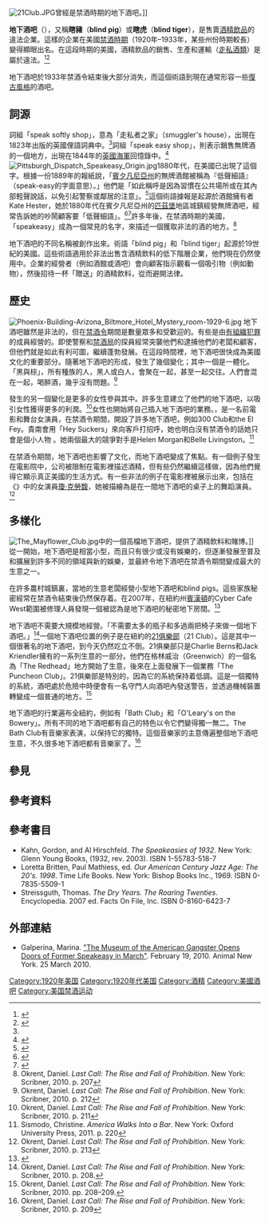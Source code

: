 {{RoughTranslation}}
[[File:21Club.JPG|thumb]]曾經是禁酒時期的地下酒吧。]]

'''地下酒吧'''（{{lang-en|'''Speakeasy'''}}），又稱'''瞎豬'''（'''blind pig'''）或'''瞎虎'''（'''blind tiger'''），是售賣[[酒|酒精飲品]]的違法企業。這樣的企業在美國[[禁酒時期|禁酒時期]]（1920年–1933年，某些州份時期較長）變得顯眼出名。在這段時期的美國，酒精飲品的銷售、生產和運輸（[[走私酒類|走私酒類]]）是屬於違法。<ref>{{Cite web |url = http://www.merriam-webster.com/dictionary/speakeasy |title = speakeasy |publisher = Merriam-Webster |language = en |accessdate = 2016-11-23 |archive-date = 2016-10-13 |archive-url = https://web.archive.org/web/20161013093655/http://www.merriam-webster.com/dictionary/speakeasy |dead-url = no }}</ref><ref>{{Cite book |title = ''Modern World History'' |last = Walsh |first = Ben |publisher = Cambridge IGCSE |year = 2013|isbn = 978-1-4441-6442-8 |location = Britain |page = 294}}</ref>

地下酒吧於1933年禁酒令結束後大部分消失，而這個術語到現在通常形容一些[[復古風格|復古風格]]的酒吧。

== 詞源 ==
詞組「speak softly shop」，意為「走私者之家」（smuggler's house），出現在1823年出版的英國俚語詞典中。<ref name="esnpc.blogspot.com" />詞組「speak easy shop」，則表示銷售無牌酒的一個地方，出現在1844年的[[英國海軍|英國海軍]]回憶錄中。<ref name="esnpc.blogspot.com">{{Cite web |url = http://esnpc.blogspot.hk/2014/08/liquor-licenses-steelworkers-and.html |title = Liquor Licenses, Steelworkers and the British Navy - an Unlicensed History and Etymology of "Speakeasies" |author = Peter Jensen Brown |date = 2014-08-12 |publisher = Early Sports and Pop-Culture History Blog |language = en |accessdate = 2017-03-01 |archive-date = 2017-03-02 |archive-url = https://web.archive.org/web/20170302030453/http://esnpc.blogspot.hk/2014/08/liquor-licenses-steelworkers-and.html |dead-url = no }}</ref>
[[File:Pittsburgh_Dispatch_Speakeasy_Origin.jpg|thumb]]1880年代，在美國已出現了這個字。根據一份1889年的報紙說，「[[賓夕凡尼亞州|賓夕凡尼亞州]]的無牌酒館被稱為『低聲細語』（speak-easy的字面意思）。」他們是「如此稱呼是因為習慣在公共場所或在其內部輕聲說話，以免引起警察或鄰居的注意」。<ref>{{Cite web |url = http://www.etymonline.com/index.php?term=speakeasy&allowed_in_frame=0 |title = speakeasy (n.) |author = Douglas Harper |publisher = Online Etymology Dictionary |language = en |accessdate = 2017-03-01 |archive-date = 2017-01-26 |archive-url = https://web.archive.org/web/20170126085412/http://www.etymonline.com/index.php?term=speakeasy&allowed_in_frame=0 |dead-url = no }}</ref>這個術語據報是起源於酒館擁有者Kate Hester，她於1880年代在賓夕凡尼亞州{{link-en|McKeesport, Pennsylvania|McKeesport, Pennsylvania|McKeesport}}的[[匹茲堡|匹茲堡]]地區城鎮經營無牌酒吧，經常告訴她的吵鬧顧客要「低聲細語」。<ref>{{Cite web |url = http://www.post-gazette.com/munch/2011/06/30/Munch-goes-to-the-Blind-Pig/stories/201106300295 |title = Munch goes to the Blind Pig |date = 2011-06-30 |publisher = Pittsburgh Post-Gazette |language = en |accessdate = 2017-03-01 |archive-date = 2017-08-21 |archive-url = https://web.archive.org/web/20170821022541/http://www.post-gazette.com/munch/2011/06/30/Munch-goes-to-the-Blind-Pig/stories/201106300295 |dead-url = no }}</ref><ref>{{Cite web |url = http://www.post-gazette.com/life/2013/12/05/Hic-hic-hooray/stories/201312050249 |title = Prohibition ended 80 years ago today, but the dry movement never worked here |author = Bill Toland |date = 2013-12-04 |publisher = Pittsburgh Post-Gazette |language = en |accessdate = 2017-03-01 |archive-date = 2017-08-20 |archive-url = https://web.archive.org/web/20170820120150/http://www.post-gazette.com/life/2013/12/05/Hic-hic-hooray/stories/201312050249 |dead-url = no }}</ref>許多年後，在禁酒時期的美國，「speakeasy」成為一個常見的名字，來描述一個獲取非法的酒的地方。<ref>Okrent, Daniel. ''Last Call: The Rise and Fall of Prohibition''. New York: Scribner, 2010. p. 207</ref>

地下酒吧的不同名稱被創作出來。術語「blind pig」和「blind tiger」起源於19世紀的美國。這些術語適用於非法出售含酒精飲料的低下階層企業，他們現在仍然使用中。企業的經營者（例如酒館或酒吧）會向顧客指示觀看一個吸引物（例如動物），然後招待一杯「贈送」的酒精飲料，從而避開法律。

== 歷史 ==
[[File:Phoenix-Building-Arizona_Biltmore_Hotel_Mystery_room-1929-6.jpg|thumb]]
地下酒吧雖然是非法的，但在[[禁酒時期|禁酒令]]期間是數量眾多和受歡迎的。有些是由[[有組織犯罪|有組織犯罪]]的成員經營的。即使警察和[[禁酒局|禁酒局]]的探員經常突襲他們和逮捕他們的老闆和顧客，但他們就是如此有利可圖，繼續蓬勃發展。在這段時間裡，地下酒吧很快成為美國文化的重要部分。隨著地下酒吧的形成，發生了幾個變化；其中一個是一體化。「黑與棕」，所有種族的人，黑人或白人，會聚在一起，甚至一起交往。人們會混在一起，喝醉酒，幾乎沒有問題。<ref>Okrent, Daniel. ''Last Call: The Rise and Fall of Prohibition''. New York: Scribner, 2010. p. 212</ref>

發生的另一個變化是更多的女性參與其中。許多生意建立了他們的地下酒吧，以吸引女性獲得更多的利潤。<ref>Okrent, Daniel. ''Last Call: The Rise and Fall of Prohibition''. New York: Scribner, 2010. p. 211</ref>女性也開始將自己插入地下酒吧的業務。{{link-en|德克薩斯·貴南|Texas Guinan}}，是一名前電影和舞台女演員，在禁酒令期間，開設了許多地下酒吧，例如300 Club和the El Fey。貴南會用「Hey Suckers」來向客戶打招呼，她也明白沒有禁酒令的話她只會是個小人物 。她兩個最大的競爭對手是Helen Morgan和Belle Livingston。<ref>Sismodo, Christine. ''America Walks Into a Bar''. New York: Oxford University Press, 2011. p. 220</ref>

在禁酒令期間，地下酒吧也影響了文化，而地下酒吧變成了焦點。有一個例子發生在電影院中，公司被限制在電影裡描述酒精，但有些仍然繼續這樣做，因為他們覺得它顯示真正美國的生活方式。有一些非法的例子在電影裡被展示出來，包括在《''{{link-en|Our Dancing Daughters|Our Dancing Daughters}}''》中的女演員[[瓊·克勞馥|瓊·克勞馥]]，她被描繪為是在一間地下酒吧的桌子上的舞蹈演員。<ref>Okrent, Daniel. ''Last Call: The Rise and Fall of Prohibition''. New York: Scribner, 2010. p. 213</ref>

== 多樣化 ==
[[File:The_Mayflower_Club.jpg|thumb]]中的一個高檔地下酒吧，提供了酒精飲料和賭博。]]
從一開始，地下酒吧是相當小型，而且只有很少或沒有娛樂的，但逐漸發展至普及和擴展到許多不同的領域與新的娛樂，並最終令地下酒吧在禁酒令期間變成最大的生意之一。

在許多農村城鎮裏，當地的生意老闆經營小型地下酒吧和blind pigs。這些家族秘密經常在禁酒令結束後仍然保存着。在2007年，在紐約州[[賓漢頓|賓漢頓]]的Cyber Cafe West範圍被修理人員發現一個被認為是地下酒吧的秘密地下房間。<ref>{{Cite web |url = https://www.bupipedream.com/archive/2121/remains-of-speakeasy-found-in-cyber-cafe-parking-lot/ |title = Remains of speakeasy found in Cyber Cafe parking lot |date = 2007-04-17 |publisher = Pipe Dream : Binghamton University |language = en |accessdate = 2017-03-06 |archive-date = 2016-09-18 |archive-url = https://web.archive.org/web/20160918234446/https://www.bupipedream.com/archive/2121/remains-of-speakeasy-found-in-cyber-cafe-parking-lot/ |dead-url = no }}</ref>

地下酒吧不需要大規模地經營。「不需要太多的瓶子和多過兩把椅子來做一個地下酒吧。」<ref>Okrent, Daniel. ''Last Call: The Rise and Fall of Prohibition''. New York: Scribner, 2010. p. 208.</ref>一個地下酒吧位置的例子是在紐約的[[21俱樂部|21俱樂部]]（21 Club）。這是其中一個很著名的地下酒吧，到今天仍然䇄立不倒。21俱樂部只是Charlie Berns和Jack Kriendler擁有的一系列生意的一部分。他們在格林威治（Greenwich）的一個名為「The Redhead」地方開始了生意，後來在上面發展下一個業務「The Puncheon Club」。21俱樂部是特別的，因為它的系統保持着低調。這是一個獨特的系統，酒吧處於危險中時便會有一名守門人向酒吧內發送警告，並透過機械裝置轉變成一個普通的地方。<ref>Okrent, Daniel. ''Last Call: The Rise and Fall of Prohibition''. New York: Scribner, 2010. pp. 208–209.</ref>

地下酒吧的行業遍布全紐約，例如有「Bath Club」和「O'Leary's on the Bowery」。所有不同的地下酒吧都有自己的特色以令它們變得獨一無二。The Bath Club有音樂家表演，以保持它的獨特。這個音樂家的主意傳遍整個地下酒吧生意，不久很多地下酒吧都有音樂家了。<ref>Okrent, Daniel. ''Last Call: The Rise and Fall of Prohibition''. New York: Scribner, 2010. p. 209</ref>

== 參見 ==
{{link-en|酒吧列表#地下酒吧|List of bars#Speakeasies|酒吧列表 § 地下酒吧}}

== 參考資料 ==
{{Reflist}}

== 參考書目 ==
* Kahn, Gordon, and Al Hirschfeld. ''The Speakeasies of 1932''. New York: Glenn Young Books, (1932, rev. 2003). ISBN 1-55783-518-7
* Loretta Britten, Paul Mathiess, ed. ''Our American Century Jazz Age: The 20's. 1998''. Time Life Books. New York: Bishop Books Inc., 1969. ISBN 0-7835-5509-1
* Streissguth, Thomas. ''The Dry Years. The Roaring Twenties''. Encyclopedia. 2007 ed. Facts On File, Inc. ISBN 0-8160-6423-7

== 外部連結 ==
*Galperina, Marina. [https://web.archive.org/web/20111004120158/http://animalnewyork.com/2010/02/the-museum-of-the-american-gangster-opens-former-speakeasy-doors-this-march/ "The Museum of the American Gangster Opens Doors of Former Speakeasy in March"]. February 19, 2010. Animal New York. 25 March 2010.

[[Category:1920年美国|Category:1920年美国]]
[[Category:1920年代美国|Category:1920年代美国]]
[[Category:酒精|Category:酒精]]
[[Category:美國酒吧|Category:美國酒吧]]
[[Category:美国禁酒运动|Category:美国禁酒运动]]
